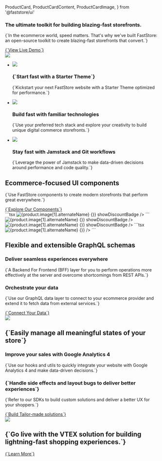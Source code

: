   ProductCard,
  ProductCardContent,
  ProductCardImage,
} from '@faststore/ui'


<main className="nx-main">
  <section className="nx-hero">
    <div className="nx-hero-wrapper nx-lading-grid">
      <article>
        <h1>The ultimate toolkit for building blazing-fast storefronts.</h1>
        <p>
          {`In the ecommerce world, speed matters. That's why we've built
          FastStore: an open-source toolkit to create blazing-fast
          storefronts that convert.`}
        </p>
        <div className="nx-hero-buttons">
          <a
            href="https://starter.vtex.app"
            target="_blank"
            className="nx-button nx-button-primary inverse"
          >
            {`View Live Demo`}
          </a>
        </div>
      </article>
      <img src="https://vtexhelp.vtexassets.com/assets/docs/src/newperf___473c0852ff70a357649f54f62eb968d1.png" />
    </div>
  </section>
  <section className="nx-features">
    <ul className="nx-lading-grid">
      <li>
        <img src="https://vtexhelp.vtexassets.com/assets/docs/src/rocket___425b51e066a4b8056c14509077fbb307.png" />
        <h3 className="nx-h3">{`Start fast with a Starter Theme`}</h3>
        <p>
          {`Kickstart your next FastStore website with a Starter Theme optimized for performance.`}
        </p>
      </li>
      <li>
        <img src="https://vtexhelp.vtexassets.com/assets/docs/src/code___701a3a9cf0b330050cdc8c6c6ede0154.png" />
        <h3 className="nx-h3">Build fast with familiar technologies</h3>
        <p>
          {`Use your preferred tech stack and explore your creativity to build unique digital commerce storefronts.`}
        </p>
      </li>
      <li>
        <img src="https://vtexhelp.vtexassets.com/assets/docs/src/data-icon___7fd96a00b6b64a90fcc756a144ea061e.png" />
        <h3 className="nx-h3">Stay fast with Jamstack and Git workflows</h3>
        <p>
          {`Leverage the power of Jamstack to make data-driven decisions around performance and code quality.`}
        </p>
      </li>
    </ul>
  </section>
  <section className="nx-section nx-section-components">
    <div className="nx-section-wrapper nx-lading-grid">
      <article>
        <h2 className="nx-h2">Ecommerce-focused UI components</h2>
        <p>
          {`Use FastStore components to create modern storefronts that perform great everywhere.`}
        </p>
        <a
          href="/components"
          target="_blank"
          className="nx-button nx-button-primary"
        >
          {`Explore Our Components`}
        </a>
      </article>
      <div className="nx-section-code-desktop">
        ```tsx
        <ProductCard bordered>
          <ProductCardImage>
            <img
              data-fs-image
              src={product.image[1].url}
              alt={product.image[1].alternateName}
            />
          </ProductCardImage>
          <ProductCardContent
            title={product.isVariantOf.name}
            price={{
              value: product.offers.offers[0].price,
              listPrice: product.offers.offers[0].listPrice,
              formatter: useFormattedPrice,
            }}
            ratingValue={3.5}
            onButtonClick={() => {}}
            showDiscountBadge
          />
        </ProductCard>
        ```
        <OverviewSection>
          <ProductCard bordered>
            <ProductCardImage>
              <img
                data-fs-image
                src={product.image[1].url}
                alt={product.image[1].alternateName}
              />
            </ProductCardImage>
            <ProductCardContent
              title={product.isVariantOf.name}
              price={{
                value: product.offers.offers[0].price,
                listPrice: product.offers.offers[0].listPrice,
                formatter: useFormattedPrice,
              }}
              ratingValue={3.5}
              onButtonClick={() => {}}
              showDiscountBadge
            />
          </ProductCard>
        </OverviewSection>
      </div>
      <div className="nx-section-code-mobile">
        <Tabs items={['Example', 'Code']} defaultIndex="0">
          <Tab>
            <OverviewSection>
              <ProductCard bordered>
                <ProductCardImage>
                  <img
                    data-fs-image
                    src={product.image[1].url}
                    alt={product.image[1].alternateName}
                  />
                </ProductCardImage>
                <ProductCardContent
                  title={product.isVariantOf.name}
                  price={{
                    value: product.offers.offers[0].price,
                    listPrice: product.offers.offers[0].listPrice,
                    formatter: useFormattedPrice,
                  }}
                  ratingValue={3.5}
                  onButtonClick={() => {}}
                  showDiscountBadge
                />
              </ProductCard>
            </OverviewSection>
          </Tab>
          <Tab>
            ```tsx
            <ProductCard>
              <ProductCardImage>
                <img
                  data-fs-image
                  src={product.image[1].url}
                  alt={product.image[1].alternateName}
                />
              </ProductCardImage>
              <ProductCardContent
                title={product.isVariantOf.name}
                price={{
                  value: product.offers.offers[0].price,
                  listPrice: product.offers.offers[0].listPrice,
                  formatter: useFormattedPrice,
                }}
                ratingValue={3.5}
                onButtonClick={() => {}}
              />
            </ProductCard>
            ```
          </Tab>
        </Tabs>
      </div>
    </div>

  </section>
  <section className="nx-section">
    <div className="nx-section-wrapper nx-lading-grid">
      <article>
        <h2 className="nx-h2">Flexible and extensible GraphQL schemas</h2>
        <h3 className="nx-h3">Deliver seamless experiences everywhere</h3>
        <p>
          {`A Backend For Frontend (BFF) layer for you to perform operations more effectively at the server and overcome shortcomings from REST APIs.`}
        </p>
        <h3 className="nx-h3">Orchestrate your data</h3>
        <p>
          {`Use our GraphQL data layer to connect to your ecommerce provider and extend it to fetch data from external services.`}
        </p>
        <a href="/" target="_blank" className="nx-button nx-button-primary">
          {`Connect Your Data`}
        </a>
      </article>
      <img src="https://vtexhelp.vtexassets.com/assets/docs/src/apis___2c8418648187280cc370ef3c38d3c8f1.png" />
    </div>
  </section>
  <section className="nx-section">
    <div className="nx-section-wrapper nx-lading-grid">
      <article>
        <h2 className="nx-h2">
          {`Easily manage all meaningful states of your store`}
        </h2>
        <h3 className="nx-h3">Improve your sales with Google Analytics 4</h3>
        <p>
          {`Use our hooks and utils to quickly integrate your website with Google Analytics 4 and make data-driven decisions.`}
        </p>
        <h3 className="nx-h3">
          {`Handle side effects and layout bugs to deliver better experiences`}
        </h3>
        <p>
          {`Refer to our SDKs to build custom solutions and deliver a better UX for your shoppers.`}
        </p>
        <a href="/" target="_blank" className="nx-button nx-button-primary">
          {`Build Tailor-made solutions`}
        </a>
      </article>
      <img src="https://vtexhelp.vtexassets.com/assets/docs/src/event___84bc74c9fff661cf1825fa8eedab2490.png" />
    </div>
  </section>
  <section className="nx-banner">
    <div className="nx-lading-grid">
      <h2 className="nx-h2">
        {`Go live with the VTEX solution for building lightning-fast shopping
        experiences.`}
      </h2>
      <a
        href="/docs"
        target="_blank"
        className="nx-button nx-button-primary inverse"
      >
        {`Learn More`}
      </a>
    </div>
  </section>
</main>

